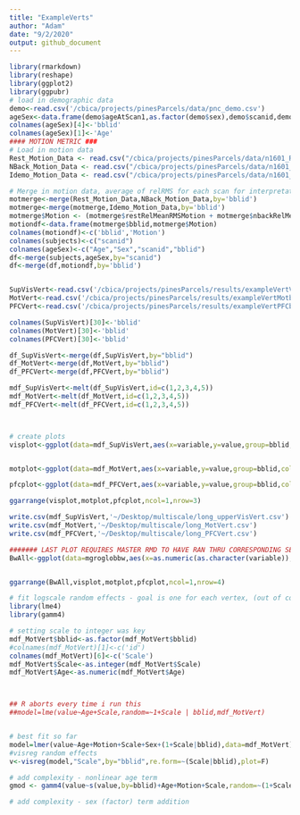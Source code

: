 ```yaml
---
title: "ExampleVerts"
author: "Adam"
date: "9/2/2020"
output: github_document
---
```


```r
library(rmarkdown)
library(reshape)
library(ggplot2)
library(ggpubr)
# load in demographic data
demo<-read.csv('/cbica/projects/pinesParcels/data/pnc_demo.csv')
ageSex<-data.frame(demo$ageAtScan1,as.factor(demo$sex),demo$scanid,demo$bblid)
colnames(ageSex)[4]<-'bblid'
colnames(ageSex)[1]<-'Age'
#### MOTION METRIC ###
# Load in motion data
Rest_Motion_Data <- read.csv("/cbica/projects/pinesParcels/data/n1601_RestQAData_20170714.csv")
NBack_Motion_Data <- read.csv("/cbica/projects/pinesParcels/data/n1601_NBACKQAData_20181001.csv")
Idemo_Motion_Data <- read.csv("/cbica/projects/pinesParcels/data/n1601_idemo_FinalQA_092817.csv")

# Merge in motion data, average of relRMS for each scan for interpretation
motmerge<-merge(Rest_Motion_Data,NBack_Motion_Data,by='bblid')
motmerge<-merge(motmerge,Idemo_Motion_Data,by='bblid')
motmerge$Motion <- (motmerge$restRelMeanRMSMotion + motmerge$nbackRelMeanRMSMotion + motmerge$idemoRelMeanRMSMotion)/3;
motiondf<-data.frame(motmerge$bblid,motmerge$Motion)
colnames(motiondf)<-c('bblid','Motion')
colnames(subjects)<-c("scanid")
colnames(ageSex)<-c("Age","Sex","scanid","bblid")
df<-merge(subjects,ageSex,by="scanid")
df<-merge(df,motiondf,by='bblid')


SupVisVert<-read.csv('/cbica/projects/pinesParcels/results/exampleVertVisbw.csv')
MotVert<-read.csv('/cbica/projects/pinesParcels/results/exampleVertMotbw.csv')
PFCVert<-read.csv('/cbica/projects/pinesParcels/results/exampleVertPFCbw.csv')

colnames(SupVisVert)[30]<-'bblid'
colnames(MotVert)[30]<-'bblid'
colnames(PFCVert)[30]<-'bblid'

df_SupVisVert<-merge(df,SupVisVert,by="bblid")
df_MotVert<-merge(df,MotVert,by="bblid")
df_PFCVert<-merge(df,PFCVert,by="bblid")

mdf_SupVisVert<-melt(df_SupVisVert,id=c(1,2,3,4,5))
mdf_MotVert<-melt(df_MotVert,id=c(1,2,3,4,5))
mdf_PFCVert<-melt(df_PFCVert,id=c(1,2,3,4,5))



# create plots
visplot<-ggplot(data=mdf_SupVisVert,aes(x=variable,y=value,group=bblid,color=Age)) +geom_line(alpha = 0.3,size=1)+ scale_color_gradient2(low = "green", mid = 'green', high = "red") + theme_minimal()+labs(title="Avg B/w Con over scales - Single Vertex - Superior Visual Cortex")


motplot<-ggplot(data=mdf_MotVert,aes(x=variable,y=value,group=bblid,color=Age)) +geom_line(alpha = 0.3,size=1)+ scale_color_gradient2(low = "green", mid = 'green', high = "red") + theme_minimal()+labs(title="Avg B/w Con over scales - Single Vertex - Motor Cortex")

pfcplot<-ggplot(data=mdf_PFCVert,aes(x=variable,y=value,group=bblid,color=Age)) +geom_line(alpha = 0.3,size=1)+ scale_color_gradient2(low = "green", mid = 'green', high = "red") + theme_minimal()+labs(title="Avg B/w Con over scales - Single Vertex - PFC ")

ggarrange(visplot,motplot,pfcplot,ncol=1,nrow=3)

write.csv(mdf_SupVisVert,'~/Desktop/multiscale/long_upperVisVert.csv')
write.csv(mdf_MotVert,'~/Desktop/multiscale/long_MotVert.csv')
write.csv(mdf_PFCVert,'~/Desktop/multiscale/long_PFCVert.csv')

####### LAST PLOT REQUIRES MASTER RMD TO HAVE RAN THRU CORRESPONDING SECTION
BwAll<-ggplot(data=mgroglobbw,aes(x=as.numeric(as.character(variable)),y=value,group=bblid,color=Age)) +geom_line(alpha = 0.12)+scale_color_gradientn(colors=c("yellow","purple")) + theme_minimal(base_size = 28)+labs(title="M/S-Regressed Glob. Bw - Individ. Partitions") + scale_x_continuous(name ="# of Communitites",  breaks=seq(2, 30, 4))+ylab("Global Between")


ggarrange(BwAll,visplot,motplot,pfcplot,ncol=1,nrow=4)
```


```r
# fit logscale random effects - goal is one for each vertex, (out of community con ~ 1+logRE(scale)|subj)+Motion+Sex+s(age))
library(lme4)
library(gamm4)

# setting scale to integer was key
mdf_MotVert$bblid<-as.factor(mdf_MotVert$bblid)
#colnames(mdf_MotVert)[1]<-c('id')
colnames(mdf_MotVert)[6]<-c('Scale')
mdf_MotVert$Scale<-as.integer(mdf_MotVert$Scale)
mdf_MotVert$Age<-as.numeric(mdf_MotVert$Age)



## R aborts every time i run this
##model=lme(value~Age+Scale,random=~1+Scale | bblid,mdf_MotVert)


# best fit so far
model=lmer(value~Age+Motion+Scale+Sex+(1+Scale|bblid),data=mdf_MotVert)
#visreg random effects
v<-visreg(model,"Scale",by="bblid",re.form=~(Scale|bblid),plot=F)

# add complexity - nonlinear age term
gmod <- gamm4(value~s(value,by=bblid)+Age+Motion+Scale,random=~(1+Scale|bblid),data = mdf_MotVert,family=gaussian(link="log"),REML = T)

# add complexity - sex (factor) term addition

```